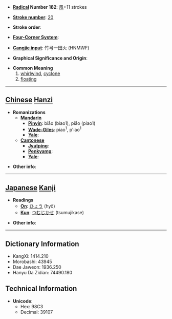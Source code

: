 * '''[[Wiktionary:Chinese radical index| Radical]] Number 182''': [[Wiktionary:Chinese radical index 風|風]]+11 strokes

* '''[[Wiktionary:Chinese total strokes index|Stroke number]]''': [[Wiktionary:Chinese total strokes index 20|20]]

* '''Stroke order''': 

* '''[[Wiktionary:Chinese four corner index|Four-Corner System]]''': 

* '''[[Wiktionary:Chinese Cangjie index|Cangjie input]]''': 竹弓一田火 (HNMWF)

* '''Graphical Significance and Origin''': 

* '''Common Meaning'''
*#[[whirlwind]], [[cyclone]]
*# [[floating]]


----

== [[Chinese]] [[Hanzi]] ==

* '''Romanizations'''
** '''[[Mandarin]]'''
*** '''[[Pinyin]]''': biāo (biao1), piāo (piao1)
*** '''[[Wade-Giles]]''': piao<sup>1</sup>, p'iao<sup>1</sup>
*** '''[[Yale]]''': 
** '''[[Cantonese]]'''
*** '''[[Jyutping]]''':
*** '''[[Penkyamp]]''': 
*** '''[[Yale]]''': 

* '''Other info''': 

----

== [[Japanese]] [[Kanji]] ==

* '''Readings'''
** '''[[On]]''': [[ひょう]] (hyō)
** '''[[Kun]]''': [[つむじかせ]] (tsumujikase)

* '''Other info''':  

----

== Dictionary Information ==

* KangXi: 1414.210
* Morobashi: 43945
* Dae Jaweon: 1936.250
* Hanyu Da Zidian: 74490.180

== Technical Information ==

* '''Unicode''':
** Hex: 98C3
** Decimal: 39107